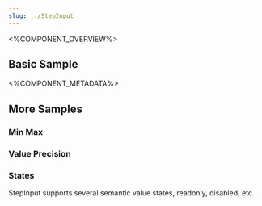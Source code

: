```yaml
---
slug: ../StepInput
---
```



<%COMPONENT_OVERVIEW%>

## Basic Sample
<Basic />

<%COMPONENT_METADATA%>

## More Samples

### Min Max
<MinMax />

### Value Precision
<ValuePrecision />

### States
StepInput supports several semantic value states, readonly, disabled, etc.

<States />